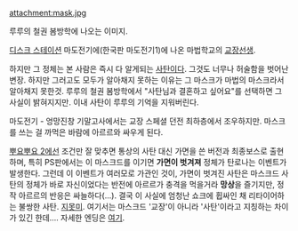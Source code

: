 attachment:mask.jpg

루루의 철권 봄방학에 나오는 이미지.

[[디스크 스테이션]] 마도전기에(한국판 마도전기1)에 나온 마법학교의 [[교장]]선생.

하지만 그 정체는 본 사람은 즉시 다 알게되는 [[사탄]]이다. 그것도 너무나 허술함을 벗어난 변장. 하지만 그러고도 모두가 알아채지 못하는 이유는 그 마스크가 마법의 마스크라서 알아채지 못한것. 루루의 철권 봄방학에서 "사탄님과 결혼하고 싶어요"를 선택하면 그 사실이 밝혀지지만. 이내 사탄이 루루의 기억을 지워버린다. 

마도전기 - 엉망진창 기말고사에서는 교장 스페셜 던전 최하층에서 조우하지만. 마스크를 쓰는 걸 까먹은 바람에 아르르와 싸우게 된다.

[[뿌요뿌요 2]]에선 조건만 잘 맞추면 통상의 사탄 대신 가면을 쓴 버전과 최종보스로 출현하며, 특히 PS판에서는 이 마스크드를 이기면 '''가면이 벗겨져''' 정체가 탄로나는 이벤트가 발생한다.
그런데 이 이벤트가 여러모로 가관인 것이, 가면이 벗겨진 사탄은 마스크드 사탄의 정체가 바로 자신이었다는 반전에 아르르가 충격을 먹을거라 '''망상'''을 즐기지만, 정작 아르르의 반응은 싸늘하다(...). 결국 이 사실에 엄청난 쇼크에 휩싸인 채 리타이어하는 불쌍한 사탄. [[지못미]]. 여기서는 마스크드 '교장'이 아니라 '사탄'이라고 지칭하는 차이가 있긴 한데…. 자세한 엔딩은 [http://gall.dcinside.com/board/view/?id=game_classic&no=4356914 여기]. 
